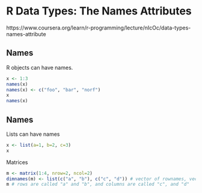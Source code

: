 # R Data Types: The Names Attributes
https://www.coursera.org/learn/r-programming/lecture/nIcOc/data-types-names-attribute

## Names
R objects can have names.

```r
x <- 1:3
names(x)
names(x) <- c("foo", "bar", "norf")
x
names(x)
```

## Names
Lists can have names
```r
x <- list(a=1, b=2, c=3)
x
```

Matrices
```r
m <- matrix(1:4, nrow=2, ncol=2)
dimnames(m) <- list(c("a", "b"), c("c", "d")) # vector of rownames, vector of columnnames
m # rows are called "a" and "b", and columns are called "c", and "d"
```